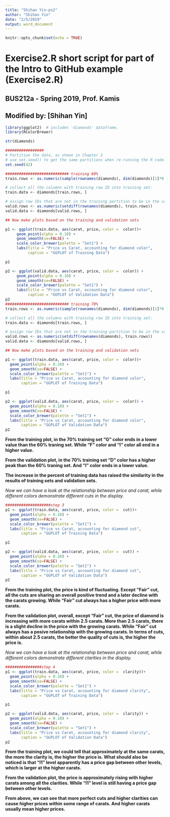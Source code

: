 ```yaml
---
title: "Shihan Yin-ps2"
author: "Shihan Yin"
date: "2/5/2019"
output: word_document
---
```


```r
knitr::opts_chunk$set(echo = TRUE)
```

#  Exercise2.R  short script for part of the Intro to GitHub example (Exercise2.R)
##  BUS212a - Spring 2019, Prof. Kamis
##  Modified by: [Shihan Yin]

```r
library(ggplot2)  # includes 'diamonds' dataframe. 
library(RColorBrewer)

str(diamonds)  

#################
# Partition the data, as shown in Chapter 2
# use set.seed() to get the same partitions when re-running the R code.
set.seed(42)

############################ training 60%
train.rows <- as.numeric(sample(rownames(diamonds), dim(diamonds)[1]*0.6))

# collect all the columns with training row ID into training set:
train.data <- diamonds[train.rows, ]

# assign row IDs that are not in the training partition to be in the validation partition
valid.rows <- as.numeric(setdiff(rownames(diamonds), train.rows))
valid.data <- diamonds[valid.rows, ]

## Now make plots based on the training and validation sets

p1 <- ggplot(train.data, aes(carat, price, color =  color))+
     geom_point(alpha = 0.10) +
     geom_smooth(se=FALSE) +
     scale_color_brewer(palette = "Set1") +
     labs(title = "Price vs Carat, accounting for diamond color",
          caption = "GGPLOT of Training Data")

p1

p2 <- ggplot(valid.data, aes(carat, price, color =  color)) +
     geom_point(alpha = 0.10) +
     geom_smooth(se=FALSE) +
     scale_color_brewer(palette = "Set1") +
     labs(title = "Price vs Carat, accounting for diamond color",
          caption = "GGPLOT of Validation Data")
p2
############################ training 70%
train.rows <- as.numeric(sample(rownames(diamonds), dim(diamonds)[1]*0.7))

# collect all the columns with training row ID into training set:
train.data <- diamonds[train.rows, ]

# assign row IDs that are not in the training partition to be in the validation partition
valid.rows <- as.numeric(setdiff(rownames(diamonds), train.rows))
valid.data <- diamonds[valid.rows, ]

## Now make plots based on the training and validation sets

p1 <- ggplot(train.data, aes(carat, price, color =  color))+
  geom_point(alpha = 0.10) +
  geom_smooth(se=FALSE) +
  scale_color_brewer(palette = "Set1") +
  labs(title = "Price vs Carat, accounting for diamond color",
       caption = "GGPLOT of Training Data")

p1

p2 <- ggplot(valid.data, aes(carat, price, color =  color)) +
  geom_point(alpha = 0.10) +
  geom_smooth(se=FALSE) +
  scale_color_brewer(palette = "Set1") +
  labs(title = "Price vs Carat, accounting for diamond color",
       caption = "GGPLOT of Validation Data")
p2
```

__From the training plot, in the 70% training set "G" color ends in a lower value than the 60% traning set. While "F" color and "I" color all end in a higher value.__

__From the validation plot, in the 70% training set "D" color has a higher peak than the 60% traning set. And "I" color ends in a lower value.__

__The increase in the percent of training data has raised the similarity in the results of training sets and validation sets.__

_Now we can have a look at the relationship between price and carat, while different colors demonstrate different cuts in the display._
```r
####################step 3
p1 <- ggplot(train.data, aes(carat, price, color =  cut))+
  geom_point(alpha = 0.10) +
  geom_smooth(se=FALSE) +
  scale_color_brewer(palette = "Set1") +
  labs(title = "Price vs Carat, accounting for diamond cut",
       caption = "GGPLOT of Training Data")

p1

p2 <- ggplot(valid.data, aes(carat, price, color =  cut)) +
  geom_point(alpha = 0.10) +
  geom_smooth(se=FALSE) +
  scale_color_brewer(palette = "Set1") +
  labs(title = "Price vs Carat, accounting for diamond cut",
       caption = "GGPLOT of Validation Data")
p2
```
__From the training plot, the price is kind of fluctuating. Except "Fair" cut, all the cuts are sharing an overall positive trend and a later decline with the carats growing. While "Fair" cut always has a higher price with more carats.__

__From the validation plot, overall, except "Fair" cut, the price of diamond is increasing with more carats within 2.5 carats. More than 2.5 carats, there is a slight decline in the price with the growing carats. While "Fair" cut always has a posive relationship with the growing carats. In terms of cuts, within about 2.5 carats, the better the quality of cuts is, the higher the price is.__

_Now we can have a look at the relationship between price and carat, while different colors demonstrate different clarities in the display._
```r
################step 4
p1 <- ggplot(train.data, aes(carat, price, color =  clarity))+
  geom_point(alpha = 0.10) +
  geom_smooth(se=FALSE) +
  scale_color_brewer(palette = "Set1") +
  labs(title = "Price vs Carat, accounting for diamond clarity",
       caption = "GGPLOT of Training Data")

p1

p2 <- ggplot(valid.data, aes(carat, price, color =  clarity)) +
  geom_point(alpha = 0.10) +
  geom_smooth(se=FALSE) +
  scale_color_brewer(palette = "Set1") +
  labs(title = "Price vs Carat, accounting for diamond clarity",
       caption = "GGPLOT of Validation Data")
p2
```
__From the training plot, we could tell that approximately at the same carats, the more the clarity is, the higher the price is. What should also be noticed is that "l1" level apparently has a price gap between other levels, which is larger at the higher carats.__

__From the validation plot, the price is approximately rising with higher carats among all the clarities. While "l1" level is still having a price gap between other levels.__

__From above, we can see that more perfect cuts and higher clarities can cause higher prices within some range of carats. And higher carats usually mean higher prices.__